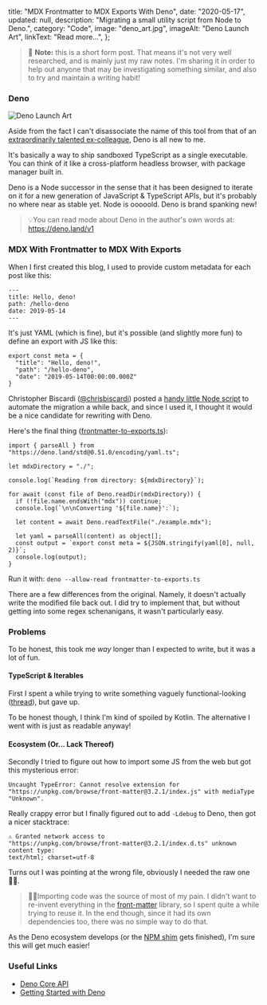   title: "MDX Frontmatter to MDX Exports With Deno",
  date: "2020-05-17",
  updated: null,
  description: "Migrating a small utility script from Node to Deno.",
  category: "Code",
  image: "deno_art.jpg",
  imageAlt: "Deno Launch Art",
  linkText: "Read more...",
};

> 🙌 **Note:** this is a short form post. That means it's not very well
> researched, and is mainly just my raw notes. I'm sharing it in order to help
> out anyone that may be investigating something similar, and also to try and
> maintain a writing habit!

### Deno

![Deno Launch Art](./deno_art.jpg)

Aside from the fact I can't disassociate the name of this tool from that of an
[extraordinarily talented ex-colleague](https://twitter.com/DinoWernli), Deno is
all new to me.

It's basically a way to ship sandboxed TypeScript as a single executable. You
can think of it like a cross-platform headless browser, with package manager
built in.

Deno is a Node successor in the sense that it has been designed to iterate on it
for a new generation of JavaScript & TypeScript APIs, but it's probably no where
near as stable yet. Node is ooooold. Deno is brand spanking new!

> 💡You can read mode about Deno in the author's own words at:
> https://deno.land/v1

### MDX With Frontmatter to MDX With Exports

When I first created this blog, I used to provide custom metadata for each post
like this:

```
---
title: Hello, deno!
path: /hello-deno
date: 2019-05-14
---
```

It's just YAML (which is fine), but it's possible (and slightly more fun) to
define an export with JS like this:

```
export const meta = {
  "title": "Hello, deno!",
  "path": "/hello-deno",
  "date": "2019-05-14T00:00:00.000Z"
}
```

Christopher Biscardi ([@chrisbiscardi](https://twitter.com/chrisbiscardi))
posted a
[handy little Node script](https://www.christopherbiscardi.com/convert-mdx-with-frontmatter-to-mdx-with-exports)
to automate the migration a while back, and since I used it, I thought it would
be a nice candidate for rewriting with Deno.

Here's the final thing
([frontmatter-to-exports.ts](https://github.com/MorrisonCole/morrisoncole.co.uk/blob/develop/content/blog/deno-v1/frontmatter-to-exports.ts)):

```
import { parseAll } from "https://deno.land/std@0.51.0/encoding/yaml.ts";

let mdxDirectory = "./";

console.log(`Reading from directory: ${mdxDirectory}`);

for await (const file of Deno.readDir(mdxDirectory)) {
  if (!file.name.endsWith("mdx")) continue;
  console.log(`\n\nConverting '${file.name}':`);

  let content = await Deno.readTextFile("./example.mdx");

  let yaml = parseAll(content) as object[];
  const output = `export const meta = ${JSON.stringify(yaml[0], null, 2)}`;
  console.log(output);
}
```

Run it with: `deno --allow-read frontmatter-to-exports.ts`

There are a few differences from the original. Namely, it doesn't actually write
the modified file back out. I did try to implement that, but without getting
into some regex schenanigans, it wasn't particularly easy.

### Problems

To be honest, this took me _way_ longer than I expected to write, but it was a
lot of fun.

#### TypeScript & Iterables

First I spent a while trying to write something vaguely functional-looking
([thread](https://twitter.com/morrisoncole/status/1261064635819548672)), but
gave up.

To be honest though, I think I'm kind of spoiled by Kotlin. The alternative I
went with is just as readable anyway!

#### Ecosystem (Or... Lack Thereof)

Secondly I tried to figure out how to import some JS from the web but got this
mysterious error:

```
Uncaught TypeError: Cannot resolve extension for "https://unpkg.com/browse/front-matter@3.2.1/index.js" with mediaType "Unknown".
```

Really crappy error but I finally figured out to add `-Ldebug` to Deno, then got
a nicer stacktrace:

```
⚠️️ Granted network access to
"https://unpkg.com/browse/front-matter@3.2.1/index.d.ts" unknown content type:
text/html; charset=utf-8
```

Turns out I was pointing at the wrong file, obviously I needed the raw one 🤦‍♂️.

> 👨‍💻Importing code was the source of most of my pain. I didn't want to re-invent
> everything in the [front-matter](https://www.npmjs.com/package/front-matter)
> library, so I spent quite a while trying to reuse it. In the end though, since
> it had its own dependencies too, there was no simple way to do that.

As the Deno ecosystem develops (or the [NPM shim](https://deno.land/std/node/)
gets finished), I'm sure this will get much easier!

### Useful Links

- [Deno Core API](https://doc.deno.land/https/github.com/denoland/deno/releases/latest/download/lib.deno.d.ts)
- [Getting Started with Deno](https://deno.land/manual/getting_started/installation)
